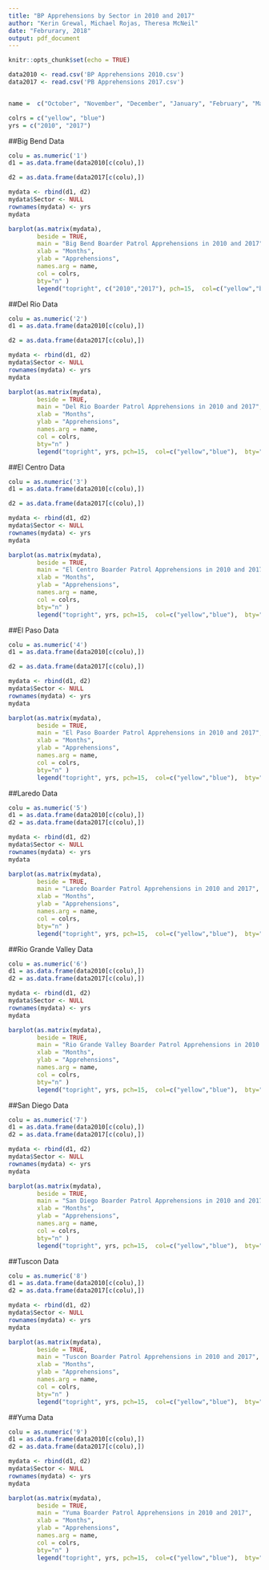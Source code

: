 ```yaml
---
title: "BP Apprehensions by Sector in 2010 and 2017"
author: "Kerin Grewal, Michael Rojas, Theresa McNeil"
date: "Februrary, 2018"
output: pdf_document
---
```


```r
knitr::opts_chunk$set(echo = TRUE)
```

```r
data2010 <- read.csv('BP Apprehensions 2010.csv')
data2017 <- read.csv('PB Apprehensions 2017.csv')


name =  c("October", "November", "December", "January", "February", "March", "April", "May", "June", "July", "August", "September")

colrs = c("yellow", "blue")
yrs = c("2010", "2017")
```

##Big Bend Data
```r
colu = as.numeric('1')
d1 = as.data.frame(data2010[c(colu),])

d2 = as.data.frame(data2017[c(colu),])

mydata <- rbind(d1, d2)
mydata$Sector <- NULL
rownames(mydata) <- yrs
mydata

barplot(as.matrix(mydata), 
        beside = TRUE,
        main = "Big Bend Boarder Patrol Apprehensions in 2010 and 2017",
        xlab = "Months",
        ylab = "Apprehensions",
        names.arg = name,
        col = colrs, 
        bty="n" )
        legend("topright", c("2010","2017"), pch=15,  col=c("yellow","blue"),  bty="n")

```
##Del Rio Data
```r
colu = as.numeric('2')
d1 = as.data.frame(data2010[c(colu),])

d2 = as.data.frame(data2017[c(colu),])

mydata <- rbind(d1, d2)
mydata$Sector <- NULL
rownames(mydata) <- yrs
mydata

barplot(as.matrix(mydata), 
        beside = TRUE,
        main = "Del Rio Boarder Patrol Apprehensions in 2010 and 2017",
        xlab = "Months",
        ylab = "Apprehensions",
        names.arg = name,
        col = colrs, 
        bty="n" )
        legend("topright", yrs, pch=15,  col=c("yellow","blue"),  bty="n")

```

##El Centro Data
```r
colu = as.numeric('3')
d1 = as.data.frame(data2010[c(colu),])

d2 = as.data.frame(data2017[c(colu),])

mydata <- rbind(d1, d2)
mydata$Sector <- NULL
rownames(mydata) <- yrs
mydata

barplot(as.matrix(mydata), 
        beside = TRUE,
        main = "El Centro Boarder Patrol Apprehensions in 2010 and 2017",
        xlab = "Months",
        ylab = "Apprehensions",
        names.arg = name,
        col = colrs, 
        bty="n" )
        legend("topright", yrs, pch=15,  col=c("yellow","blue"),  bty="n")

```

##El Paso Data
```r
colu = as.numeric('4')
d1 = as.data.frame(data2010[c(colu),])

d2 = as.data.frame(data2017[c(colu),])

mydata <- rbind(d1, d2)
mydata$Sector <- NULL
rownames(mydata) <- yrs
mydata

barplot(as.matrix(mydata), 
        beside = TRUE,
        main = "El Paso Boarder Patrol Apprehensions in 2010 and 2017",
        xlab = "Months",
        ylab = "Apprehensions",
        names.arg = name,
        col = colrs, 
        bty="n" )
        legend("topright", yrs, pch=15,  col=c("yellow","blue"),  bty="n")

```

##Laredo Data
```r
colu = as.numeric('5')
d1 = as.data.frame(data2010[c(colu),])
d2 = as.data.frame(data2017[c(colu),])

mydata <- rbind(d1, d2)
mydata$Sector <- NULL
rownames(mydata) <- yrs
mydata

barplot(as.matrix(mydata), 
        beside = TRUE,
        main = "Laredo Boarder Patrol Apprehensions in 2010 and 2017",
        xlab = "Months",
        ylab = "Apprehensions",
        names.arg = name,
        col = colrs, 
        bty="n" )
        legend("topright", yrs, pch=15,  col=c("yellow","blue"),  bty="n")

```

##Rio Grande Valley Data
```r
colu = as.numeric('6')
d1 = as.data.frame(data2010[c(colu),])
d2 = as.data.frame(data2017[c(colu),])

mydata <- rbind(d1, d2)
mydata$Sector <- NULL
rownames(mydata) <- yrs
mydata

barplot(as.matrix(mydata), 
        beside = TRUE,
        main = "Rio Grande Valley Boarder Patrol Apprehensions in 2010 and 2017",
        xlab = "Months",
        ylab = "Apprehensions",
        names.arg = name,
        col = colrs, 
        bty="n" )
        legend("topright", yrs, pch=15,  col=c("yellow","blue"),  bty="n")

```

##San Diego Data
```r
colu = as.numeric('7')
d1 = as.data.frame(data2010[c(colu),])
d2 = as.data.frame(data2017[c(colu),])

mydata <- rbind(d1, d2)
mydata$Sector <- NULL
rownames(mydata) <- yrs
mydata

barplot(as.matrix(mydata), 
        beside = TRUE,
        main = "San Diego Boarder Patrol Apprehensions in 2010 and 2017",
        xlab = "Months",
        ylab = "Apprehensions",
        names.arg = name,
        col = colrs, 
        bty="n" )
        legend("topright", yrs, pch=15,  col=c("yellow","blue"),  bty="n")

```

##Tuscon Data
```r
colu = as.numeric('8')
d1 = as.data.frame(data2010[c(colu),])
d2 = as.data.frame(data2017[c(colu),])

mydata <- rbind(d1, d2)
mydata$Sector <- NULL
rownames(mydata) <- yrs
mydata

barplot(as.matrix(mydata), 
        beside = TRUE,
        main = "Tuscon Boarder Patrol Apprehensions in 2010 and 2017",
        xlab = "Months",
        ylab = "Apprehensions",
        names.arg = name,
        col = colrs, 
        bty="n" )
        legend("topright", yrs, pch=15,  col=c("yellow","blue"),  bty="n")

```

##Yuma Data
```r
colu = as.numeric('9')
d1 = as.data.frame(data2010[c(colu),])
d2 = as.data.frame(data2017[c(colu),])

mydata <- rbind(d1, d2)
mydata$Sector <- NULL
rownames(mydata) <- yrs
mydata

barplot(as.matrix(mydata), 
        beside = TRUE,
        main = "Yuma Boarder Patrol Apprehensions in 2010 and 2017",
        xlab = "Months",
        ylab = "Apprehensions",
        names.arg = name,
        col = colrs, 
        bty="n" )
        legend("topright", yrs, pch=15,  col=c("yellow","blue"),  bty="n")

```
